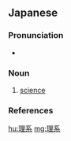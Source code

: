 ==Japanese==
{{ja-kanjitab|り|けい|yomi=o}}

===Pronunciation===
* {{ja-pron|りけい|y=o|acc=0|acc_ref=NHK}}

===Noun===
{{ja-noun|りけい}}

# [[science]]

===References===
<references/>

[[hu:理系]]
[[mg:理系]]